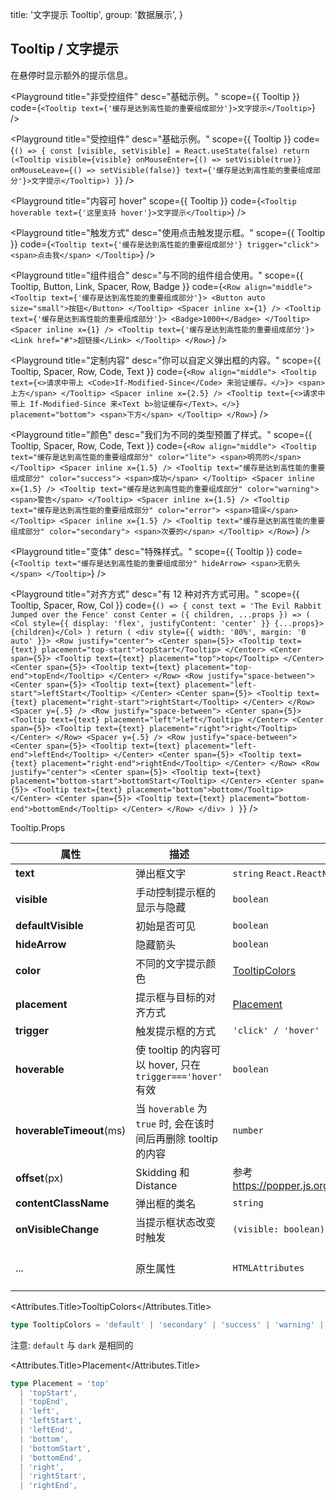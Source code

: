 
  title: '文字提示 Tooltip',
  group: '数据展示',
}

## Tooltip / 文字提示

在悬停时显示额外的提示信息。

<Playground
  title="非受控组件"
  desc="基础示例。"
  scope={{ Tooltip }}
  code={`
<Tooltip text={'缓存是达到高性能的重要组成部分'}>文字提示</Tooltip>
`}
/>

<Playground
  title="受控组件"
  desc="基础示例。"
  scope={{ Tooltip }}
  code={`
    () => {
      const [visible, setVisible] = React.useState(false)
      return (<Tooltip visible={visible} onMouseEnter={() => setVisible(true)} onMouseLeave={() => setVisible(false)} text={'缓存是达到高性能的重要组成部分'}>文字提示</Tooltip>)
    }
  `}
/>

<Playground
  title="内容可 hover"
  scope={{ Tooltip }}
  code={`
<Tooltip hoverable text={'这里支持 hover'}>文字提示</Tooltip>
`}
/>

<Playground
  title="触发方式"
  desc="使用点击触发提示框。"
  scope={{ Tooltip }}
  code={`
<Tooltip text={'缓存是达到高性能的重要组成部分'} trigger="click">
  <span>点击我</span>
</Tooltip>
`}
/>

<Playground
  title="组件组合"
  desc="与不同的组件组合使用。"
  scope={{ Tooltip, Button, Link, Spacer, Row, Badge }}
  code={`
<Row align="middle">
  <Tooltip text={'缓存是达到高性能的重要组成部分'}>
    <Button auto size="small">按钮</Button>
  </Tooltip>
  <Spacer inline x={1} />
  <Tooltip text={'缓存是达到高性能的重要组成部分'}>
    <Badge>1000+</Badge>
  </Tooltip>
  <Spacer inline x={1} />
  <Tooltip text={'缓存是达到高性能的重要组成部分'}>
    <Link href="#">超链接</Link>
  </Tooltip>
</Row>
`}
/>

<Playground
  title="定制内容"
  desc="你可以自定义弹出框的内容。"
  scope={{ Tooltip, Spacer, Row, Code, Text }}
  code={`
<Row align="middle">
  <Tooltip text={<>请求中带上 <Code>If-Modified-Since</Code> 来验证缓存。</>}>
    <span>上方</span>
  </Tooltip>
  <Spacer inline x={2.5} />
  <Tooltip text={<>请求中带上 If-Modified-Since 来<Text b>验证缓存</Text>。</>} placement="bottom">
    <span>下方</span>
  </Tooltip>
</Row>
`}
/>

<Playground
  title="颜色"
  desc="我们为不同的类型预置了样式。"
  scope={{ Tooltip, Spacer, Row, Code, Text }}
  code={`
<Row align="middle">
  <Tooltip text="缓存是达到高性能的重要组成部分" color="lite">
    <span>明亮的</span>
  </Tooltip>
  <Spacer inline x={1.5} />
  <Tooltip text="缓存是达到高性能的重要组成部分" color="success">
    <span>成功</span>
  </Tooltip>
  <Spacer inline x={1.5} />
  <Tooltip text="缓存是达到高性能的重要组成部分" color="warning">
    <span>警告</span>
  </Tooltip>
  <Spacer inline x={1.5} />
  <Tooltip text="缓存是达到高性能的重要组成部分" color="error">
    <span>错误</span>
  </Tooltip>
  <Spacer inline x={1.5} />
  <Tooltip text="缓存是达到高性能的重要组成部分" color="secondary">
    <span>次要的</span>
  </Tooltip>
</Row>
`}
/>

<Playground
  title="变体"
  desc="特殊样式。"
  scope={{ Tooltip }}
  code={`
  <Tooltip text="缓存是达到高性能的重要组成部分" hideArrow>
    <span>无箭头</span>
  </Tooltip>
`}
/>

<Playground
  title="对齐方式"
  desc="有 12 种对齐方式可用。"
  scope={{ Tooltip, Spacer, Row, Col }}
  code={`
() => {
  const text = 'The Evil Rabbit Jumped over the Fence'
  const Center = ({ children, ...props }) => (
    <Col style={{ display: 'flex', justifyContent: 'center' }} {...props}>{children}</Col>
  )
  return (
    <div style={{ width: '80%', margin: '0 auto' }}>
      <Row justify="center">
        <Center span={5}>
          <Tooltip text={text} placement="top-start">topStart</Tooltip>
        </Center>
        <Center span={5}>
          <Tooltip text={text} placement="top">top</Tooltip>
        </Center>
        <Center span={5}>
          <Tooltip text={text} placement="top-end">topEnd</Tooltip>
        </Center>
      </Row>
      <Row justify="space-between">
        <Center span={5}>
          <Tooltip text={text} placement="left-start">leftStart</Tooltip>
        </Center>
        <Center span={5}>
          <Tooltip text={text} placement="right-start">rightStart</Tooltip>
        </Center>
      </Row>
      <Spacer y={.5} />
      <Row justify="space-between">
        <Center span={5}>
          <Tooltip text={text} placement="left">left</Tooltip>
        </Center>
        <Center span={5}>
          <Tooltip text={text} placement="right">right</Tooltip>
        </Center>
      </Row>
      <Spacer y={.5} />
      <Row justify="space-between">
        <Center span={5}>
          <Tooltip text={text} placement="left-end">leftEnd</Tooltip>
        </Center>
        <Center span={5}>
          <Tooltip text={text} placement="right-end">rightEnd</Tooltip>
        </Center>
      </Row>
      <Row justify="center">
        <Center span={5}>
          <Tooltip text={text} placement="bottom-start">bottomStart</Tooltip>
        </Center>
        <Center span={5}>
          <Tooltip text={text} placement="bottom">bottom</Tooltip>
        </Center>
        <Center span={5}>
          <Tooltip text={text} placement="bottom-end">bottomEnd</Tooltip>
        </Center>
      </Row>
    </div>
  )
}
`}
/>

<Attributes edit="/pages/zh-cn/components/tooltip.mdx">
<Attributes.Title>Tooltip.Props</Attributes.Title>

| 属性                     | 描述                                                           | 类型                                                 | 推荐值                           | 默认      |
| ------------------------ | -------------------------------------------------------------- | ---------------------------------------------------- | -------------------------------- | --------- |
| **text**                 | 弹出框文字                                                     | `string` `React.ReactNode`                           | -                                | -         |
| **visible**              | 手动控制提示框的显示与隐藏                                     | `boolean`                                            | -                                | `false`   |
| **defaultVisible**       | 初始是否可见                                                   | `boolean`                                            | -                                | `false`   |
| **hideArrow**            | 隐藏箭头                                                       | `boolean`                                            | -                                | `false`   |
| **color**                | 不同的文字提示颜色                                             | [TooltipColors](#tooltipcolors)                      | -                                | `default` |
| **placement**            | 提示框与目标的对齐方式                                         | [Placement](#placement)                              | -                                | `top`     |
| **trigger**              | 触发提示框的方式                                               | `'click' / 'hover'`                                  | -                                | `hover`   |
| **hoverable**            | 使 tooltip 的内容可以 hover, 只在 `trigger==='hover'` 有效     | `boolean`                                            | -                                | `false`   |
| **hoverableTimeout**(ms) | 当 `hoverable` 为 `true` 时, 会在该时间后再删除 tooltip 的内容 | `number`                                             | -                                | `200`     |
| **offset**(px)           | Skidding 和 Distance                                           | 参考 https://popper.js.org/docs/v2/modifiers/offset/ | -                                | `[0,10]`  |
| **contentClassName**     | 弹出框的类名                                                   | `string`                                             | -                                | -         |
| **onVisibleChange**      | 当提示框状态改变时触发                                         | `(visible: boolean) => void`                         | -                                | -         |
| ...                      | 原生属性                                                       | `HTMLAttributes`                                     | `'id', 'name', 'className', ...` | -         |

<Attributes.Title>TooltipColors</Attributes.Title>

```ts
type TooltipColors = 'default' | 'secondary' | 'success' | 'warning' | 'error' | 'dark' | 'lite'
```

注意: `default` 与 `dark` 是相同的

<Attributes.Title>Placement</Attributes.Title>

```ts
type Placement = 'top'
  | 'topStart',
  | 'topEnd',
  | 'left',
  | 'leftStart',
  | 'leftEnd',
  | 'bottom',
  | 'bottomStart',
  | 'bottomEnd',
  | 'right',
  | 'rightStart',
  | 'rightEnd',
```

</Attributes>

